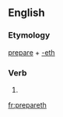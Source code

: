 ==English==

===Etymology===
[[prepare]] + [[-eth]]

===Verb===
{{en-verb form}}

# {{archaic third-person singular of|prepare}}

[[fr:prepareth]]